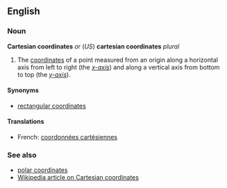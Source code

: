 ==English==
===Noun===
'''Cartesian coordinates''' ''or'' (''US'') '''cartesian coordinates''' ''plural''

#The [[coordinates]] of a point measured from an origin along a horizontal axis from left to right (the ''[[x-axis]]'') and along a vertical axis from bottom to top (the ''[[y-axis]]'').

====Synonyms====
*[[rectangular coordinates]]

====Translations====
*French: [[coordonnées cartésiennes]]

===See also===
*[[polar coordinates]]
*[[w:Cartesian_coordinates|Wikipedia article on Cartesian coordinates]]